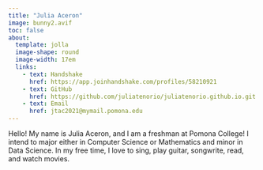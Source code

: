 ```yaml
---
title: "Julia Aceron"
image: bunny2.avif
toc: false
about:
  template: jolla
  image-shape: round
  image-width: 17em
  links:
    - text: Handshake
      href: https://app.joinhandshake.com/profiles/58210921
    - text: GitHub
      href: https://github.com/juliatenorio/juliatenorio.github.io.git
    - text: Email
      href: jtac2021@mymail.pomona.edu
---
```


Hello! My name is Julia Aceron, and I am a freshman at Pomona College! I intend to major either in Computer Science or Mathematics and minor in Data Science. In my free time, I love to sing, play guitar, songwrite, read, and watch movies.
